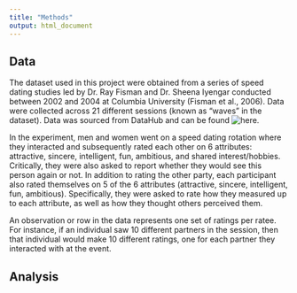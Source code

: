 ```yaml
---
title: "Methods"
output: html_document
---
```


## Data

The dataset used in this project were obtained from a series of speed dating studies led by Dr. Ray Fisman and Dr. Sheena Iyengar conducted between 2002 and 2004 at Columbia University (Fisman et al., 2006). Data were collected across 21 different sessions (known as “waves” in the dataset). Data was sourced from DataHub and can be found ![here](https://datahub.io/machine-learning/speed-dating).

In the experiment, men and women went on a speed dating rotation where they interacted and subsequently rated each other on 6 attributes: attractive, sincere, intelligent, fun, ambitious, and shared interest/hobbies. Critically, they were also asked to report whether they would see this person again or not. In addition to rating the other party, each participant also rated themselves on 5 of the 6 attributes (attractive, sincere, intelligent, fun, ambitious). Specifically, they were asked to rate how they measured up to each attribute, as well as how they thought others perceived them.

An observation or row in the data represents one set of ratings per ratee. For instance, if an individual saw 10 different partners in the session, then that individual would make 10 different ratings, one for each partner they interacted with at the event.


## Analysis


